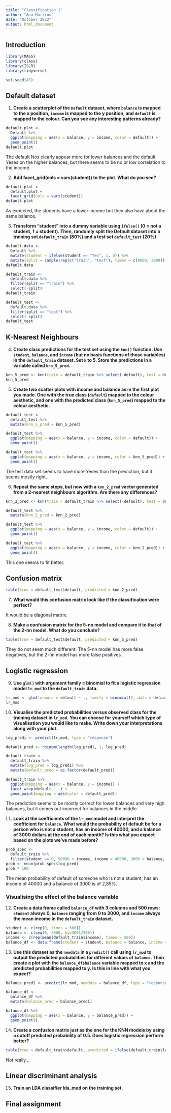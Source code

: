 ```yaml
---
title: "Classification 1"
author: "Ana Martins"
date: "October 2022"
output: html_document
---
```


## Introduction

```r
library(MASS)
library(class)
library(ISLR)
library(tidyverse)
```

```r
set.seed(45)
```

## Default dataset

1. **Create a scatterplot of the `Default` dataset, where `balance` is mapped to the x position, `income` is mapped to the y position, and `default` is mapped to the colour. Can you see any interesting patterns already?**

```r
default.plot <-
  Default %>% 
  ggplot(mapping = aes(x = balance, y = income, color = default)) +
  geom_point()
default.plot
```

The default Nos clearly appear more for lower balances and the default Yeses on the higher balances, but there seems to be no or low correlation to the income.

2. **Add facet_grid(cols = vars(student)) to the plot. What do you see?**

```r
default.plot <-
  default.plot +
  facet_grid(cols = vars(student))
default.plot
```

As expected, the students have a lower income but they also have about the same balance.

3. **Transform “student” into a dummy variable using `ifelse()` (0 = not a student, 1 = student). Then, randomly split the Default dataset into a training set `default_train` (80%) and a test set `default_test` (20%)**

```r
default.data <-
  Default %>% 
  mutate(student = ifelse(student == "Yes", 1, 0)) %>% 
  mutate(split = sample(rep(c("train", "test"), times = c(8000, 2000))))
default.data

default_train <-
  default.data %>% 
  filter(split == "train") %>% 
  select(-split)
default_train

default_test <-
  default.data %>% 
  filter(split == "test") %>% 
  select(-split)
default_test
```


## K-Nearest Neighbours

4. **Create class predictions for the test set using the `knn()` function. Use `student`, `balance`, and `income` (but no basis functions of those variables) in the `default_train` dataset. Set `k` to 5. Store the predictions in a variable called `knn_5_pred`.**

```r
knn_5_pred <- knn(train = default_train %>% select(-default), test = default_test %>% select(-default), cl = default_train$default, k = 5) 
knn_5_pred
```

5. **Create two scatter plots with income and balance as in the first plot you made. One with the true class (`default`) mapped to the colour aesthetic, and one with the predicted class (`knn_5_pred`) mapped to the colour aesthetic.**

```r
default_test <-
  default_test %>% 
  mutate(knn_5_pred = knn_5_pred)

default_test %>% 
  ggplot(mapping = aes(x = balance, y = income, color = default)) +
  geom_point()

default_test %>% 
  ggplot(mapping = aes(x = balance, y = income, color = knn_5_pred)) +
  geom_point()
```

The test data set seems to have more Yeses than the prediction, but it seems mostly right.

6. **Repeat the same steps, but now with a `knn_2_pred` vector generated from a 2-nearest neighbours algorithm. Are there any differences?**
```r
knn_2_pred <- knn(train = default_train %>% select(-default), test = default_test %>% select(-default, -knn_5_pred), cl = default_train$default, k = 2)

default_test %>% 
  mutate(knn_2_pred = knn_2_pred)

default_test %>% 
  ggplot(mapping = aes(x = balance, y = income, color = default)) +
  geom_point()

default_test %>% 
  ggplot(mapping = aes(x = balance, y = income, color = knn_2_pred)) +
  geom_point()
```

This one seems to fit better.

## Confusion matrix

```r
table(true = default_test$default, predicted = knn_2_pred)
```

7. **What would this confusion matrix look like if the classification were perfect?**

It would be a diagonal matrix.

8. **Make a confusion matrix for the 5-nn model and compare it to that of the 2-nn model. What do you conclude?**

```r
table(true = default_test$default, predicted = knn_5_pred)
```

They do not seem much different. The 5-nn model has more false negatives, but the 2-nn model has more false positives.

## Logistic regression

9. **Use `glm()` with argument family = binomial to fit a logistic regression model `lr_mod` to the `default_train` data.**

```r
lr_mod <- glm(formula = default ~ ., family = binomial(), data = default_train)
lr_mod
```

10. **Visualise the predicted probabilities versus observed class for the training dataset in `lr_mod`. You can choose for yourself which type of visualisation you would like to make. Write down your interpretations along with your plot.**

```r
log_predi <- predict(lr_mod, type = "response")

default_pred <- rbinom(length(log_pred), 1, log_pred)

default_train <-
  default_train %>% 
  mutate(log_pred = log_predi) %>% 
  mutate(default_pred = as.factor(default_pred))

default_train %>% 
  ggplot(mapping = aes(x = balance, y = income)) +
  facet_wrap(default ~ .) +
  geom_point(mapping = aes(color = default_pred))
```
The prediction seems to be mostly correct for lower balances and very high balances, but it comes out incorrect for balances in the middle.

11. **Look at the coefficients of the `lr_mod` model and interpret the coefficient for `balance`. What would the probability of default be for a person who is not a student, has an income of 40000, and a balance of 3000 dollars at the end of each month? Is this what you expect based on the plots we’ve made before?**

```r
prob_spec <-
  default_train %>% 
  filter(student == 0, 50000 > income, income > 40000, 3000 > balance, balance < 4000)
prob <- mean(prob_spec$log_pred)
prob * 100
```
The mean probability of default of someone who is not a student, has an income of 40000 and a balance of 3000 is of 2,85%.

### Visualising the effect of the balance variable

12. **Create a data frame called `balance_df` with 3 columns and 500 rows: `student` always 0, `balance` ranging from 0 to 3000, and `income` always the mean income in the `default_train` dataset.**

```r
student <- c(rep(0, times = 500))
balance <- c(seq(0, 3000, by=3001/500))
income <- c(rep(mean(default_train$income), times = 500))
balance_df <- data.frame(student = student, balance = balance, income = income)
```

13. **Use this dataset as the `newdata` in a `predict()` call using `lr_mod` to output the predicted probabilities for different values of `balance`. Then create a plot with the `balance_df$balance` variable mapped to x and the predicted probabilities mapped to y. Is this in line with what you expect?**

```r
balance_pred1 <- predict(lr_mod, newdata = balance_df, type = "response")

balance_df <-
  balance_df %>% 
  mutate(balance_pred = balance_pred1)

balance_df %>% 
  ggplot(mapping = aes(x = balance, y = balance_pred)) +
  geom_point()

```

14. **Create a confusion matrix just as the one for the KNN models by using a cutoff predicted probability of 0.5. Does logistic regression perform better?**

```r
table(true = default_train$default, predicted = ifelse(default_train$log_pred < 0.5, 0, 1))
```

Not really...

## Linear discriminant analysis

15. **Train an LDA classifier lda_mod on the training set.**

## Final assignment